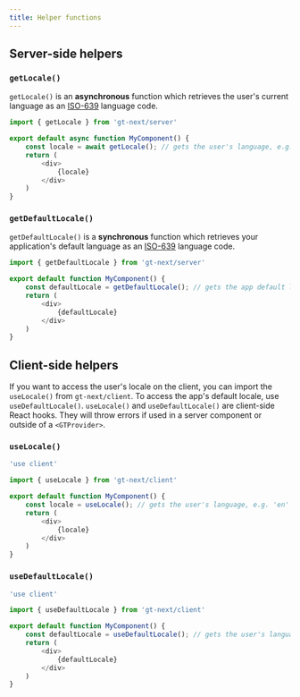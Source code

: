```yaml
---
title: Helper functions
---
```



## Server-side helpers

### `getLocale()`

`getLocale()` is an **asynchronous** function which retrieves the user's current language as an [ISO-639](https://en.wikipedia.org/wiki/List_of_ISO_639_language_codes) language code.

```javascript copy
import { getLocale } from 'gt-next/server'

export default async function MyComponent() {
    const locale = await getLocale(); // gets the user's language, e.g. 'en' for English
    return (
        <div>
            {locale}
        </div>
    )
}
```

### `getDefaultLocale()`

`getDefaultLocale()` is a **synchronous** function which retrieves your application's default language as an [ISO-639](https://en.wikipedia.org/wiki/List_of_ISO_639_language_codes) language code.

```javascript copy
import { getDefaultLocale } from 'gt-next/server'

export default function MyComponent() {
    const defaultLocale = getDefaultLocale(); // gets the app default language, e.g. 'en' for an app originally in English
    return ( 
        <div>
            {defaultLocale}
        </div>
    )
}
```

## Client-side helpers

If you want to access the user's locale on the client, you can import the `useLocale()` from `gt-next/client`. To access the app's default locale, use `useDefaultLocale()`.
`useLocale()` and `useDefaultLocale()` are client-side React hooks. They will throw errors if used in a server component or outside of a `<GTProvider>`.

### `useLocale()`

```javascript copy
'use client'

import { useLocale } from 'gt-next/client'

export default function MyComponent() {
    const locale = useLocale(); // gets the user's language, e.g. 'en' for English
    return (
        <div>
            {locale}
        </div>
    )
}
```

### `useDefaultLocale()`

```javascript copy
'use client'

import { useDefaultLocale } from 'gt-next/client'

export default function MyComponent() {
    const defaultLocale = useDefaultLocale(); // gets the user's language, e.g. 'en' for English
    return (
        <div>
            {defaultLocale}
        </div>
    )
}
```